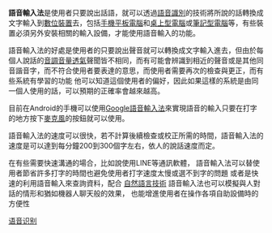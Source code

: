 {{多個問題|
{{original research|time=2016-08-23T10:18:09+00:00}}
{{unreferenced|time=2016-08-23T08:55:22+00:00}}
{{copyedit|time=2016-08-23T08:55:22+00:00}}
}}
'''語音輸入法'''是使用者只要說出話語，就可以透過[[語音識別|語音識別]]的技術將所說的話轉換成文字輸入到[[數位裝置|數位裝置]]去，包括[[手機|手機]][[平板電腦|平板電腦]]和[[桌上型電腦|桌上型電腦]]或[[筆記型電腦|筆記型電腦]]等，有些裝置必須另外安裝相關的輸入設備，才能使用語音輸入的功能。

語音輸入法的好處是使用者的只要說出聲音就可以轉換成文字輸入進去，但由於每個人說話的[[音調|音調]][[音量|音量]][[透氣|透氣]]聲聞皆不相同，而有可能會辨識到相近的聲音或是其他同音諧音字，而不符合使用者要表達的意思，而使用者需要再次的檢查與更正，而有些系統有學習的功能 他可以知道這個使用者的偏好，因此如果這樣的系統是由同一個人使用的話，可以預期的正確率會越來越高。

目前在Android的手機可以使用[[Google語音輸入法|Google語音輸入法]]來實現語音的輸入只要在打字的地方按下[[麥克風|麥克風]]的按鈕就可以使用。

語音輸入法的速度可以很快，若不計算後續檢查或校正所需的時間，語音輸入法的速度是可以達到每分鐘200到300個字左右，依人的說話速度而定。

在有些需要快速溝通的場合，比如說使用LINE等通訊軟體， 語音輸入法可以替使用者節省許多打字的時間也避免使用者打字速度太慢或選不到字的問題 或者是快速的利用語音輸入來查詢資料，配合 [[自然語言技術|自然語言技術]] 語音輸入法也可以模擬與人對話的情形和猶如機器人聊天般的效果， 也能增進使用者在操作各項自助設備時的方便性

{{漢語輸入法}}
 
[[Category:语音识别|]]